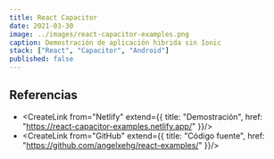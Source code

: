 ```yaml
---
title: React Capacitor
date: 2021-03-30
image: ../images/react-capacitor-examples.png
caption: Demostración de aplicación hibrida sin Ionic
stack: ["React", "Capacitor", "Android"]
published: false
---
```


## Referencias

- <CreateLink from="Netlify" extend={{
  title: "Demostración",
  href: "https://react-capacitor-examples.netlify.app/"
}}/>
- <CreateLink from="GitHub" extend={{
  title: "Código fuente",
  href: "https://github.com/angelxehg/react-examples/"
}}/>
